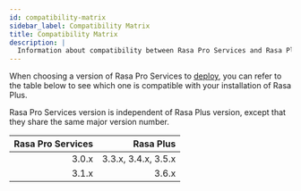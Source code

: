 ```yaml
---
id: compatibility-matrix
sidebar_label: Compatibility Matrix
title: Compatibility Matrix
description: |
  Information about compatibility between Rasa Pro Services and Rasa Plus.
---
```



When choosing a version of Rasa Pro Services to [deploy](./deploy/deploy-rasa-pro-services.mdx), you can refer to the
table below to see which one is compatible with your installation of Rasa Plus.

Rasa Pro Services version is independent of Rasa Plus version, except that they share the same major version number.


| Rasa Pro Services |  Rasa Plus          |
|------------------:|--------------------:|
| 3.0.x             | 3.3.x, 3.4.x, 3.5.x |
| 3.1.x             | 3.6.x               |
